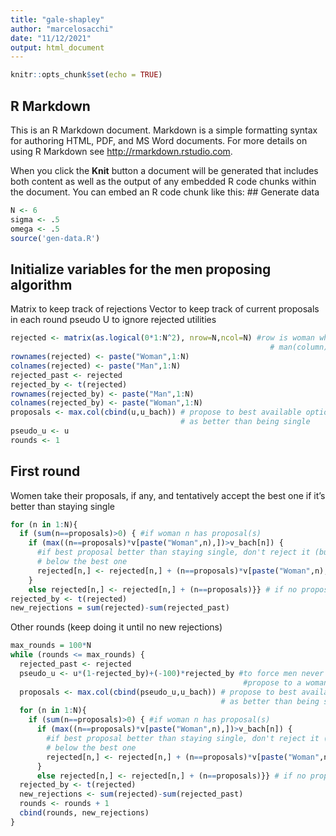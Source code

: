 ```yaml
---
title: "gale-shapley"
author: "marcelosacchi"
date: "11/12/2021"
output: html_document
---
```


```r
knitr::opts_chunk$set(echo = TRUE)
```

## R Markdown

This is an R Markdown document. Markdown is a simple formatting syntax for authoring HTML, PDF, and MS Word documents. For more details on using R Markdown see <http://rmarkdown.rstudio.com>.

When you click the **Knit** button a document will be generated that includes both content as well as the output of any embedded R code chunks within the document. You can embed an R code chunk like this:
## Generate data
```r
N <- 6
sigma <- .5
omega <- .5
source('gen-data.R')
```

## Initialize variables for the men proposing algorithm

Matrix to keep track of rejections
Vector to keep track of current proposals in each round
pseudo U to ignore rejected utilities
```r
rejected <- matrix(as.logical(0*1:N^2), nrow=N,ncol=N) #row is woman who rejects
                                                          # man(column)
rownames(rejected) <- paste("Woman",1:N)
colnames(rejected) <- paste("Man",1:N)
rejected_past <- rejected
rejected_by <- t(rejected)
rownames(rejected_by) <- paste("Man",1:N)
colnames(rejected_by) <- paste("Woman",1:N)
proposals <- max.col(cbind(u,u_bach)) # propose to best available option as long
                                      # as better than being single
pseudo_u <- u
rounds <- 1
```

## First round
Women take their proposals, if any, and tentatively accept the best one if it's 
better than staying single
```r
for (n in 1:N){
  if (sum(n==proposals)>0) { #if woman n has proposal(s)
    if (max((n==proposals)*v[paste("Woman",n),])>v_bach[n]) {
      #if best proposal better than staying single, don't reject it (but reject proposals
      # below the best one
      rejected[n,] <- rejected[n,] + (n==proposals)*v[paste("Woman",n),]<max((n==proposals)*v[paste("Woman",n),]) & (n==proposals) # adds new rejections to previous ones
    }
    else rejected[n,] <- rejected[n,] + (n==proposals)}} # if no proposal tops being single, reject all
rejected_by <- t(rejected)
new_rejections = sum(rejected)-sum(rejected_past)
```
Other rounds (keep doing it until no new rejections)
```r
max_rounds = 100*N
while (rounds <= max_rounds) {
  rejected_past <- rejected
  pseudo_u <- u*(1-rejected_by)+(-100)*rejected_by #to force men never to 
                                                    #propose to a woman twice
  proposals <- max.col(cbind(pseudo_u,u_bach)) # propose to best available option as long
                                               # as better than being single
  for (n in 1:N){
    if (sum(n==proposals)>0) { #if woman n has proposal(s)
      if (max((n==proposals)*v[paste("Woman",n),])>v_bach[n]) {
        #if best proposal better than staying single, don't reject it (but reject proposals
        # below the best one
        rejected[n,] <- rejected[n,] + (n==proposals)*v[paste("Woman",n),]<max((n==proposals)*v[paste("Woman",n),]) & (n==proposals) # adds new rejections to previous ones
      }
      else rejected[n,] <- rejected[n,] + (n==proposals)}} # if no proposal tops being single, reject all
  rejected_by <- t(rejected)
  new_rejections <- sum(rejected)-sum(rejected_past)
  rounds <- rounds + 1
  cbind(rounds, new_rejections)
}
```


